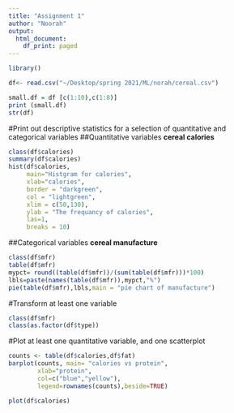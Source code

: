 ```yaml
---
title: "Assignment 1"
author: "Noorah"
output:
  html_document:
    df_print: paged
---
```


```r
library()

df<- read.csv("~/Desktop/spring 2021/ML/norah/cereal.csv")

small.df = df [c(1:10),c(1:8)]
print (small.df)
str(df)
```
#Print out descriptive statistics for a selection of quantitative and categorical variables
##Quantitative variables
**cereal calories**
```r
class(df$calories)
summary(df$calories)
hist(df$calories,
     main="Histgram for calories",
     xlab="calories",
     border = "darkgreen",
     col = "lightgreen",
     xlim = c(50,130),
     ylab = "The frequancy of calories",
     las=1,
     breaks = 10)
```
##Categorical variables
**cereal manufacture**
```r
class(df$mfr)
table(df$mfr)
mypct= round((table(df$mfr))/(sum(table(df$mfr)))*100)
lbls=paste(names(table(df$mfr)),mypct,"%")
pie(table(df$mfr),lbls,main = "pie chart of manufacture")
```

#Transform at least one variable
```r
class(df$mfr)
class(as.factor(df$type))
```

#Plot at least one quantitative variable, and one scatterplot
```r
counts <- table(df$calories,df$fat)
barplot(counts, main= "calories vs protein",
        xlab="protein",
        col=c("blue","yellow"),
        legend=rownames(counts),beside=TRUE)
```

```r
plot(df$calories)
```

